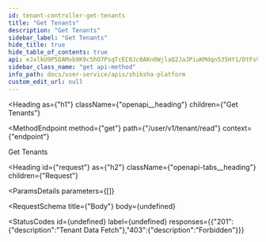 ```yaml
---
id: tenant-controller-get-tenants
title: "Get Tenants"
description: "Get Tenants"
sidebar_label: "Get Tenants"
hide_title: true
hide_table_of_contents: true
api: eJxlkU9P5DAMxb9K9c5hO7PsqTcEC0Jc0AKn0WjlaQ2JaJPiuKMdqn535HY1/DtFsV+ef34ZkXoW0pDidYMK9xwp6nmKKqltWf4+sS61DIeehDpWloxqs3UQzn2KmTOqET9XazsazrWE3hyPfsUFKRWXrLXH5PBrdfpdeZlkF5qGI6bJfeldsRbvFB2rTwb7xDpDqUeFcsgs5X5d6iwshamBQ2bZH3kz14MEPdzVnruFmuqacz7R9MzR7nroGRWoDzd8gEOw+Z6pYYFDpM66Z4P6JOF1zm3mDfExzc+Dtqa48+E5eypuW9LHJB2+rnT+5+GiOLu9hoPxLcX1jxUc6hSVakU1mnOfsnY0s/2f/jmNT7ZHfuV/WvYthWiBD9Jab0lqA0vK5q7hsKQF+0tqsHXwKauJxnFHmR+knSYrvwwshyXFPUmgna252U4fvuPq9z2m6Q105sis
sidebar_class_name: "get api-method"
info_path: docs/user-service/apis/shiksha-platform
custom_edit_url: null
---
```



<Heading
  as={"h1"}
  className={"openapi__heading"}
  children={"Get Tenants"}
>
</Heading>

<MethodEndpoint
  method={"get"}
  path={"/user/v1/tenant/read"}
  context={"endpoint"}
>
  
</MethodEndpoint>



Get Tenants

<Heading
  id={"request"}
  as={"h2"}
  className={"openapi-tabs__heading"}
  children={"Request"}
>
</Heading>

<ParamsDetails
  parameters={[]}
>
  
</ParamsDetails>

<RequestSchema
  title={"Body"}
  body={undefined}
>
  
</RequestSchema>

<StatusCodes
  id={undefined}
  label={undefined}
  responses={{"201":{"description":"Tenant Data Fetch"},"403":{"description":"Forbidden"}}}
>
  
</StatusCodes>


      